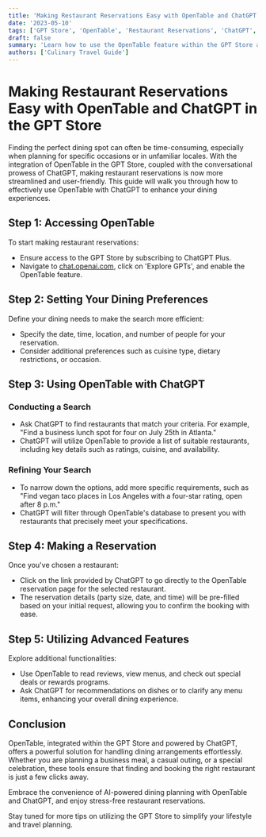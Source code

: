 ```yaml
---
title: 'Making Restaurant Reservations Easy with OpenTable and ChatGPT in the GPT Store'
date: '2023-05-10'
tags: ['GPT Store', 'OpenTable', 'Restaurant Reservations', 'ChatGPT', 'Dining Planning']
draft: false
summary: 'Learn how to use the OpenTable feature within the GPT Store alongside ChatGPT to simplify the process of finding and booking restaurants based on specific criteria. This guide provides insights into making informed and quick dining decisions.'
authors: ['Culinary Travel Guide']
---
```


# Making Restaurant Reservations Easy with OpenTable and ChatGPT in the GPT Store

Finding the perfect dining spot can often be time-consuming, especially when planning for specific occasions or in unfamiliar locales. With the integration of OpenTable in the GPT Store, coupled with the conversational prowess of ChatGPT, making restaurant reservations is now more streamlined and user-friendly. This guide will walk you through how to effectively use OpenTable with ChatGPT to enhance your dining experiences.

## Step 1: Accessing OpenTable

To start making restaurant reservations:
- Ensure access to the GPT Store by subscribing to ChatGPT Plus.
- Navigate to [chat.openai.com](https://chat.openai.com), click on 'Explore GPTs', and enable the OpenTable feature.

## Step 2: Setting Your Dining Preferences

Define your dining needs to make the search more efficient:
- Specify the date, time, location, and number of people for your reservation.
- Consider additional preferences such as cuisine type, dietary restrictions, or occasion.

## Step 3: Using OpenTable with ChatGPT

### Conducting a Search
- Ask ChatGPT to find restaurants that match your criteria. For example, "Find a business lunch spot for four on July 25th in Atlanta."
- ChatGPT will utilize OpenTable to provide a list of suitable restaurants, including key details such as ratings, cuisine, and availability.

### Refining Your Search
- To narrow down the options, add more specific requirements, such as "Find vegan taco places in Los Angeles with a four-star rating, open after 8 p.m."
- ChatGPT will filter through OpenTable's database to present you with restaurants that precisely meet your specifications.

## Step 4: Making a Reservation

Once you've chosen a restaurant:
- Click on the link provided by ChatGPT to go directly to the OpenTable reservation page for the selected restaurant.
- The reservation details (party size, date, and time) will be pre-filled based on your initial request, allowing you to confirm the booking with ease.

## Step 5: Utilizing Advanced Features

Explore additional functionalities:
- Use OpenTable to read reviews, view menus, and check out special deals or rewards programs.
- Ask ChatGPT for recommendations on dishes or to clarify any menu items, enhancing your overall dining experience.

## Conclusion

OpenTable, integrated within the GPT Store and powered by ChatGPT, offers a powerful solution for handling dining arrangements effortlessly. Whether you are planning a business meal, a casual outing, or a special celebration, these tools ensure that finding and booking the right restaurant is just a few clicks away.

Embrace the convenience of AI-powered dining planning with OpenTable and ChatGPT, and enjoy stress-free restaurant reservations.

Stay tuned for more tips on utilizing the GPT Store to simplify your lifestyle and travel planning.
